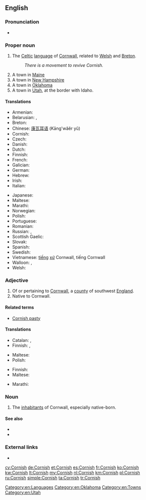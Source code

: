 ==English==

===Pronunciation===
* {{IPA|/ˈkɔːɹnɪʃ/|lang=en}}

===Proper noun===
{{wikipedia}}
{{en-proper noun}}

# The [[Celtic]] [[language]] of [[Cornwall]], related to [[Welsh]] and [[Breton]].
#: ''There is a movement to revive Cornish.''
# A town in [[Maine]]
# A town in [[New Hampshire]]
# A town in [[Oklahoma]]
# A town in [[Utah]], at the border with Idaho.

====Translations====
{{trans-top|Language}}
* Armenian: {{t|hy|կոռներեն|sc=Armn}}
* Belarusian: {{t|be|ко́рнская мо́ва|f|sc=Cyrl}}, {{t|be|ко́рнская|f|sc=Cyrl}}
* Breton: {{t+|br|kerneveureg}}
* Chinese: [[康瓦耳语]] (Kāng'wǎěr yǔ)
* Cornish: {{t+|kw|Kernewek}}
* Czech: {{t|cs|kornština|f}}
* Danish: {{t|da|kornisk}}
* Dutch: {{t+|nl|Cornisch}}
* Finnish: {{t+|fi|korni}}
* French: {{t+|fr|cornique|m}}
* Galician: {{t+|gl|córnico}}
* German: {{t+|de|Kornisch|n}}
* Hebrew: {{t|he|קורנית}}
* Irish: {{t|ga|Coirnis}}
* Italian: {{t|it|cornovagliese}}
{{trans-mid}}
* Japanese: {{t+|ja|コーンウォール語|tr=kōnwōru go}}
* Maltese: {{t|mt|Korniku|m}}
* Marathi: {{t|mr|कॉर्निश|f|tr=kǒrniśa|sc=Deva}}
* Norwegian: {{t|no|kornisk}}
* Polish: {{t|pl|kornijski|m}}
* Portuguese: {{t+|pt|córnico}}
* Romanian: {{t|ro|cornică}}
* Russian: {{t+|ru|корнуэльский|tr=kornuél’skij}}, {{t+|ru|корнский}}
* Scottish Gaelic: {{t|gd|Còrnais}}
* Slovak: {{t|sk|kornčina|f}}
* Spanish: {{t+|es|córnico}}
* Swedish: {{t+|sv|korniska}}
* Vietnamese: [[tiếng]] [[xứ]] Cornwall, tiếng Cornwall
* Walloon: {{t|wa|Gayel des Cornouwayes}}, {{t|wa|Cornike}}
* Welsh: {{t+|cy|Cernyweg}}
{{trans-bottom}}

===Adjective===
{{en-adj|-}}

# Of or pertaining to [[Cornwall]], a [[county]] of southwest [[England]].
# Native to Cornwall.

====Related terms====
* [[Cornish pasty]]

====Translations====
{{trans-top|of Cornwall}}
* Catalan: {{t+|ca|còrnic|m}}, {{t|ca|cornuallès|m}}
* Finnish: {{t|fi|cornwallilainen}}, {{t|fi|kornilainen}}
{{trans-mid}}
* Maltese: {{t|mt|korniku}}
* Polish: {{t|pl|kornwalijski|m}}
{{trans-bottom}}

{{trans-top|native to Cornwall}}
* Finnish: {{t|fi|kornilainen}}
* Maltese: {{t|mt|korniku}}
{{trans-mid}}
* Marathi: {{t|mr|कॉर्निश|tr=kǒrniśa|sc=Deva}}
{{trans-bottom}}

===Noun===
{{en-plural noun}}

# {{context|collectively|lang=en}} The [[inhabitant]]s of Cornwall, especially native-born.

====See also====
{{interwiktionary|code=kw}}
* {{websters-online}}
* {{langcat|kw}}

===External links===
* {{ISO 639|link=Ethnologue|1code=kw|code=cor}}

[[Category:en:Languages]]
[[Category:en:Oklahoma]]
[[Category:en:Towns]]
[[Category:en:Utah]]

[[cy:Cornish]]
[[de:Cornish]]
[[et:Cornish]]
[[es:Cornish]]
[[fr:Cornish]]
[[ko:Cornish]]
[[kw:Cornish]]
[[lt:Cornish]]
[[my:Cornish]]
[[nl:Cornish]]
[[km:Cornish]]
[[pl:Cornish]]
[[ru:Cornish]]
[[simple:Cornish]]
[[ta:Cornish]]
[[tr:Cornish]]